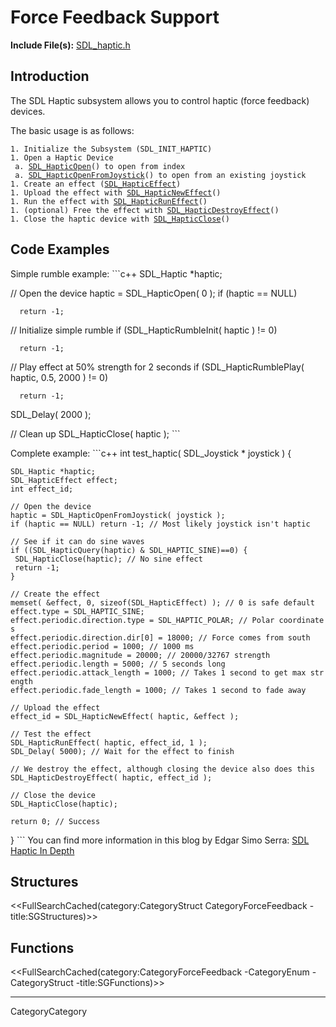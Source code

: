<!-- #master-page:CategoryTemplate -->
<!-- #master-date:Unknown-Date -->
<!-- format wiki -->
<!-- language en -->

= Force Feedback Support =

'''Include File(s):'''  [http://hg.libsdl.org/SDL/file/default/include/SDL_haptic.h SDL_haptic.h]


== Introduction ==

The SDL Haptic subsystem allows you to control haptic (force feedback) devices.

The basic usage is as follows:

 1. Initialize the Subsystem (SDL_INIT_HAPTIC)
 1. Open a Haptic Device
  a. [[SDL_HapticOpen]]() to open from index
  a. [[SDL_HapticOpenFromJoystick]]() to open from an existing joystick
 1. Create an effect ([[SDL_HapticEffect]])
 1. Upload the effect with [[SDL_HapticNewEffect]]()
 1. Run the effect with [[SDL_HapticRunEffect]]()
 1. (optional) Free the effect with [[SDL_HapticDestroyEffect]]()
 1. Close the haptic device with [[SDL_HapticClose]]()

== Code Examples ==
Simple rumble example:
```c++
SDL_Haptic *haptic;

// Open the device
haptic = SDL_HapticOpen( 0 );
if (haptic == NULL)
   return -1;

// Initialize simple rumble
if (SDL_HapticRumbleInit( haptic ) != 0)
   return -1;

// Play effect at 50% strength for 2 seconds
if (SDL_HapticRumblePlay( haptic, 0.5, 2000 ) != 0)
   return -1;
SDL_Delay( 2000 );

// Clean up
SDL_HapticClose( haptic );
```

Complete example:
```c++
int test_haptic( SDL_Joystick * joystick ) {
 SDL_Haptic *haptic;
 SDL_HapticEffect effect;
 int effect_id;

 // Open the device
 haptic = SDL_HapticOpenFromJoystick( joystick );
 if (haptic == NULL) return -1; // Most likely joystick isn't haptic

 // See if it can do sine waves
 if ((SDL_HapticQuery(haptic) & SDL_HAPTIC_SINE)==0) {
  SDL_HapticClose(haptic); // No sine effect
  return -1;
 }

 // Create the effect
 memset( &effect, 0, sizeof(SDL_HapticEffect) ); // 0 is safe default
 effect.type = SDL_HAPTIC_SINE;
 effect.periodic.direction.type = SDL_HAPTIC_POLAR; // Polar coordinates
 effect.periodic.direction.dir[0] = 18000; // Force comes from south
 effect.periodic.period = 1000; // 1000 ms
 effect.periodic.magnitude = 20000; // 20000/32767 strength
 effect.periodic.length = 5000; // 5 seconds long
 effect.periodic.attack_length = 1000; // Takes 1 second to get max strength
 effect.periodic.fade_length = 1000; // Takes 1 second to fade away

 // Upload the effect
 effect_id = SDL_HapticNewEffect( haptic, &effect );

 // Test the effect
 SDL_HapticRunEffect( haptic, effect_id, 1 );
 SDL_Delay( 5000); // Wait for the effect to finish

 // We destroy the effect, although closing the device also does this
 SDL_HapticDestroyEffect( haptic, effect_id );

 // Close the device
 SDL_HapticClose(haptic);

 return 0; // Success
}
```
You can find more information in this blog by Edgar Simo Serra: [http://bobbens.dyndns.org/journal/2010/sdl_haptic/ SDL Haptic In Depth]


<!-- #Remove this line and the ## below to use this markup if it becomes relevant to this category -->
<!-- #== Enumerations == -->
<!-- #<<FullSearchCached(category:CategoryEnum Category##### -title:SGEnumerations)>> -->

== Structures ==
<<FullSearchCached(category:CategoryStruct CategoryForceFeedback -title:SGStructures)>>

== Functions ==
<<FullSearchCached(category:CategoryForceFeedback -CategoryEnum -CategoryStruct -title:SGFunctions)>>

----
CategoryCategory
